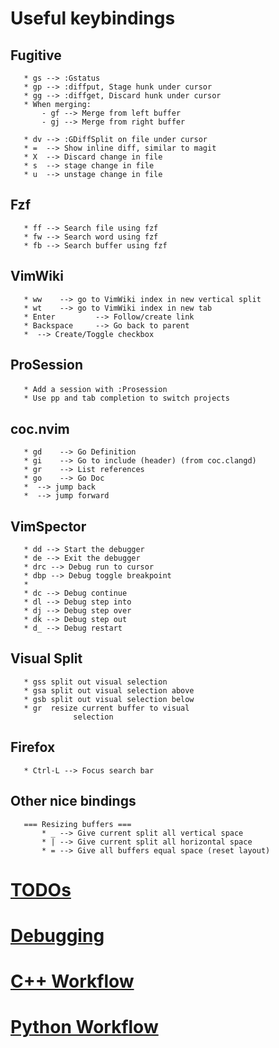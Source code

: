 = Useful keybindings = 

== Fugitive ==
    * <leader>gs --> :Gstatus
    * <leader>gp --> :diffput, Stage hunk under cursor
    * <leader>gg --> :diffget, Discard hunk under cursor
    * When merging:
        - <leader>gf --> Merge from left buffer
        - <leader>gj --> Merge from right buffer

    * dv --> :GDiffSplit on file under cursor
    * =  --> Show inline diff, similar to magit
    * X  --> Discard change in file
    * s  --> stage change in file
    * u  --> unstage change in file
== Fzf ==
    * <leader>ff --> Search file using fzf
    * <leader>fw --> Search word using fzf
    * <leader>fb --> Search buffer using fzf

== VimWiki ==
    * <leader>ww    --> go to VimWiki index in new vertical split
    * <leader>wt    --> go to VimWiki index in new tab
    * Enter         --> Follow/create link
    * Backspace     --> Go back to parent
    * <Ctrl><space> --> Create/Toggle checkbox

== ProSession ==
    * Add a session with :Prosession <path/to/project>
    * Use <Leader>pp and tab completion to switch projects

== coc.nvim ==
    * gd    --> Go Definition
    * gi    --> Go to include (header) (from coc.clangd)
    * gr    --> List references
    * go    --> Go Doc
    * <C-o> --> jump back
    * <C-i> --> jump forward

== VimSpector ==
    * <leader>dd --> Start the debugger
    * <leader>de --> Exit the debugger
    * <leader>drc --> Debug run to cursor
    * <leader>dbp --> Debug toggle breakpoint
    * 
    * <leader>dc --> Debug continue
    * <leader>dl --> Debug step into
    * <leader>dj --> Debug step over
    * <leader>dk --> Debug step out
    * <leader>d_ --> Debug restart

== Visual Split ==
    * <C-w>gss split out visual selection
    * <C-w>gsa split out visual selection above
    * <C-w>gsb split out visual selection below
    * <C-w>gr  resize current buffer to visual
               selection

== Firefox ==
    * Ctrl-L --> Focus search bar

== Other nice bindings ==
    === Resizing buffers ===
        * <C-w>_ --> Give current split all vertical space
        * <C-w>| --> Give current split all horizontal space
        * <C-w>= --> Give all buffers equal space (reset layout)


= [[TODOs|TODOs]] =

= [[Debugging]] =
= [[cpp|C++ Workflow]] =
= [[Python|Python Workflow]] =

